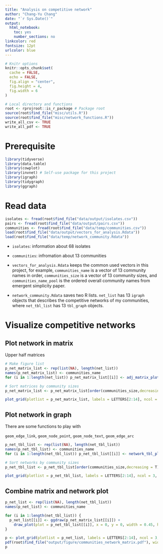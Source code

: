 ```yaml
---
title: "Analysis on competitive network"
author: "Chang-Yu Chang"
date: "`r Sys.Date()`"
output:
  html_notebook:
    toc: yes
    number_sections: no
linkcolor: red
fontsize: 12pt
urlcolor: blue
---
```


```r
# Knitr options
knitr::opts_chunk$set(
  cache = FALSE,
  echo = FALSE,
  fig.align = "center",
  fig.height = 4,
  fig.width = 6
)

# Local directory and functions
root <- rprojroot::is_r_package # Package root
source(root$find_file("misc/utils.R"))
source(root$find_file("misc/network_functions.R"))
write_all_csv <- TRUE
write_all_pdf <- TRUE
```

# Prerequisite 

```r
library(tidyverse)
library(data.table)
library(cowplot)
library(invnet) # Self-use package for this project
library(igraph)
library(tidygraph)
library(ggraph)
```


# Read data

```r
isolates <- fread(root$find_file("data/output/isolates.csv"))
pairs <- fread(root$find_file("data/output/pairs.csv"))
communities <- fread(root$find_file("data/temp/communities.csv"))
load(root$find_file("data/output/vectors_for_analysis.Rdata"))
load(root$find_file("data/temp/network_community.Rdata"))
```

- `isolates`: information about 68 isolates

- `communities`: infromation about 13 communities

- `vectors_for_analysis.Rdata` keeps the common used vectors in this project, for example, `communities_name` is a vector of 13 community names in order, `communities_size` is a vector of 13 community sizes, and `communities_name_pool` is the ordered overall community names from emergent simplicity paper.

- `network_community.Rdata` saves two R lists. `net_list`  has 13 `igraph` objects that describes the competitive networks of my communities, where `net_tbl_list` has 13 `tbl_graph` objects.


# Visualize competitive networks

## Plot network in matrix

Upper half matrices

```r
# Make figure list
p_net_matrix_list <- rep(list(NA), length(net_list))
names(p_net_matrix_list) <- communities_name
for (i in 1:length(net_list)) p_net_matrix_list[[i]] <- adj_matrix_plot(net_list[[i]], show_axis_label = F, show_title_legend = F, show_half_matrix = T, standardize_tile_size = T)

# Sort matrices by community sizes 
p_net_matrix_list <- p_net_matrix_list[order(communities_size,decreasing = T)]
```

```r
plot_grid(plotlist = p_net_matrix_list, labels = LETTERS[2:14], ncol = 3, hjust = 1)
```

## Plot network in graph

There are some functions to play with 

`geom_edge_link`, `geom_node_point`, `geom_node_text`, `geom_edge_arc`

```r
p_net_tbl_list <- rep(list(NA), length(net_tbl_list))
names(p_net_tbl_list) <- communities_name
for (i in 1:length(net_tbl_list)) p_net_tbl_list[[i]] <- network_tbl_plot(net_tbl_list[[i]], show_title_legend = F, show_node_label = F)

# Sort networks by community sizes 
p_net_tbl_list <- p_net_tbl_list[order(communities_size,decreasing = T)]
```

```r
plot_grid(plotlist = p_net_tbl_list, labels = LETTERS[2:14], ncol = 3, hjust = -1)
```

## Combine matrix and network plot

```r
p_net_list <- rep(list(NA), length(net_tbl_list))
names(p_net_list) <- communities_name

for (i in 1:length(net_tbl_list)) {
  p_net_list[[i]] <- ggdraw(p_net_matrix_list[[i]]) +
    draw_plot(plot = p_net_tbl_list[[i]], x = 0, y = 0, width = 0.45, height = 0.5)
}

```


```r
p <- plot_grid(plotlist = p_net_list, labels = LETTERS[2:14], ncol = 3, hjust = -1, vjust = 1)
pdf(root$find_file("output/figure/communities_network_matrix.pdf"), width = 20, height = 32); p; invisible(dev.off())
p
```


























